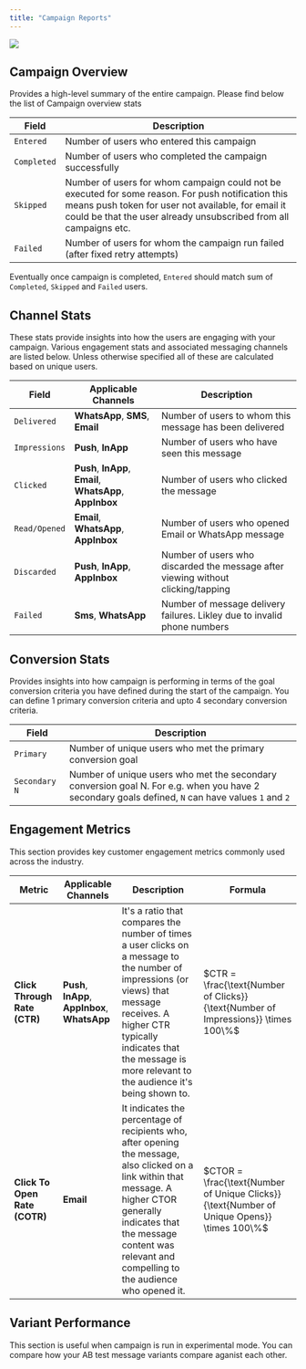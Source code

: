 ```yaml
---
title: "Campaign Reports"
---
```


<Frame caption="A Sample Push Notification Campaign Report">
  <img src="/images/reports/campaign-reports.png" />
</Frame>

## Campaign Overview

Provides a high-level summary of the entire campaign. Please find below the list of Campaign overview stats

| Field       | Description                                                                                                                                                                                                                   |
| ----------- | ----------------------------------------------------------------------------------------------------------------------------------------------------------------------------------------------------------------------------- |
| `Entered`   | Number of users who entered this campaign                                                                                                                                                                                     |
| `Completed` | Number of users who completed the campaign successfully                                                                                                                                                                       |
| `Skipped`   | Number of users for whom campaign could not be executed for some reason. For push notification this means push token for user not available, for email it could be that the user already unsubscribed from all campaigns etc. |
| `Failed`    | Number of users for whom the campaign run failed (after fixed retry attempts)                                                                                                                                                 |

Eventually once campaign is completed, `Entered` should match sum of `Completed`, `Skipped` and `Failed` users.

## Channel Stats

These stats provide insights into how the users are engaging with your campaign. Various engagement stats and associated messaging channels are listed below. Unless otherwise specified all of these
are calculated based on unique users.

| Field         | Applicable Channels                                        | Description                                                                      |
| ------------- | ---------------------------------------------------------- | -------------------------------------------------------------------------------- |
| `Delivered`   | **WhatsApp**, **SMS**, **Email**                           | Number of users to whom this message has been delivered                          |
| `Impressions` | **Push**, **InApp**                                        | Number of users who have seen this message                                       |
| `Clicked`     | **Push**, **InApp**, **Email**, **WhatsApp**, **AppInbox** | Number of users who clicked the message                                          |
| `Read/Opened` | **Email**, **WhatsApp**, **AppInbox**                      | Number of users who opened Email or WhatsApp message                             |
| `Discarded`   | **Push**, **InApp**, **AppInbox**                          | Number of users who discarded the message after viewing without clicking/tapping |
| `Failed`      | **Sms**, **WhatsApp**                                      | Number of message delivery failures. Likley due to invalid phone numbers         |

## Conversion Stats

Provides insights into how campaign is performing in terms of the goal conversion criteria you have defined during the start of the campaign. You can define 1 primary conversion criteria
and upto 4 secondary conversion criteria.

| Field          | Description                                                                                                                                       |
| -------------- | ------------------------------------------------------------------------------------------------------------------------------------------------- |
| `Primary`      | Number of unique users who met the primary conversion goal                                                                                        |
| `Secondary  N` | Number of unique users who met the secondary conversion goal N. For e.g. when you have 2 secondary goals defined, `N` can have values `1` and `2` |

## Engagement Metrics

This section provides key customer engagement metrics commonly used across the industry.

| Metric                        | Applicable Channels                             | Description                                                                                                                                                                                                                                      | Formula                                                                                    |
| ----------------------------- | ----------------------------------------------- | ------------------------------------------------------------------------------------------------------------------------------------------------------------------------------------------------------------------------------------------------ | ------------------------------------------------------------------------------------------ |
| **Click Through Rate (CTR)**  | **Push**, **InApp**, **AppInbox**, **WhatsApp** | It's a ratio that compares the number of times a user clicks on a message to the number of impressions (or views) that message receives. A higher CTR typically indicates that the message is more relevant to the audience it's being shown to. | $CTR = \frac{\text{Number of Clicks}}{\text{Number of Impressions}} \times 100\%$          |
| **Click To Open Rate (COTR)** | **Email**                                       | It indicates the percentage of recipients who, after opening the message, also clicked on a link within that message. A higher CTOR generally indicates that the message content was relevant and compelling to the audience who opened it.      | $CTOR = \frac{\text{Number of Unique Clicks}}{\text{Number of Unique Opens}} \times 100\%$ |

## Variant Performance

This section is useful when campaign is run in experimental mode. You can compare how your AB test message variants compare aganist each other.
